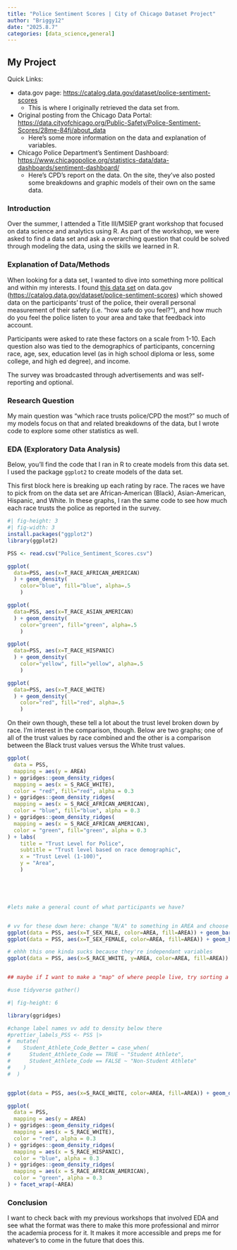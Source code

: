 ```yaml
---
title: "Police Sentiment Scores | City of Chicago Dataset Project"
author: "Briggy12"
date: "2025.8.7"
categories: [data_science,general]
---
```


## My Project

Quick Links:

-   data.gov page: <https://catalog.data.gov/dataset/police-sentiment-scores>
    -   This is where I originally retrieved the data set from.
-   Original posting from the Chicago Data Portal: <https://data.cityofchicago.org/Public-Safety/Police-Sentiment-Scores/28me-84fj/about_data>
    -   Here's some more information on the data and explanation of variables.
-   Chicago Police Department's Sentiment Dashboard: <https://www.chicagopolice.org/statistics-data/data-dashboards/sentiment-dashboard/>
    -   Here's CPD's report on the data. On the site, they've also posted some breakdowns and graphic models of their own on the same data.

### Introduction

Over the summer, I attended a Title III/MSIEP grant workshop that focused on data science and analytics using R. As part of the workshop, we were asked to find a data set and ask a overarching question that could be solved through modeling the data, using the skills we learned in R.

### Explanation of Data/Methods

When looking for a data set, I wanted to dive into something more political and within my interests. I found [this data set](https://catalog.data.gov/dataset/police-sentiment-scores) on data.gov (<https://catalog.data.gov/dataset/police-sentiment-scores>) which showed data on the participants' trust of the police, their overall personal measurement of their safety (i.e. "how safe do you feel?"), and how much do you feel the police listen to your area and take that feedback into account.

Participants were asked to rate these factors on a scale from 1-10. Each question also was tied to the demographics of participants, concerning race, age, sex, education level (as in high school diploma or less, some college, and high ed degree), and income.

The survey was broadcasted through advertisements and was self-reporting and optional.

### Research Question

My main question was "which race trusts police/CPD the most?" so much of my models focus on that and related breakdowns of the data, but I wrote code to explore some other statistics as well.

### EDA (Exploratory Data Analysis)

Below, you'll find the code that I ran in R to create models from this data set. I used the package `ggplot2` to create models of the data set.

This first block here is breaking up each rating by race. The races we have to pick from on the data set are African-American (Black), Asian-American, Hispanic, and White. In these graphs, I ran the same code to see how much each race trusts the police as reported in the survey.

```r
#| fig-height: 3
#| fig-width: 3
install.packages("ggplot2")
library(ggplot2)

PSS <- read.csv("Police_Sentiment_Scores.csv")

ggplot(
  data=PSS, aes(x=T_RACE_AFRICAN_AMERICAN)
  ) + geom_density(
    color="blue", fill="blue", alpha=.5
    )

ggplot(
  data=PSS, aes(x=T_RACE_ASIAN_AMERICAN)
  ) + geom_density(
    color="green", fill="green", alpha=.5
    )

ggplot(
  data=PSS, aes(x=T_RACE_HISPANIC)
  ) + geom_density(
    color="yellow", fill="yellow", alpha=.5
    )

ggplot(
  data=PSS, aes(x=T_RACE_WHITE)
  ) + geom_density(
    color="red", fill="red", alpha=.5
    )
```

On their own though, these tell a lot about the trust level broken down by race. I'm interest in the comparison, though. Below are two graphs; one of all of the trust values by race combined and the other is a comparison between the Black trust values versus the White trust values.

```r



ggplot(
  data = PSS,
  mapping = aes(y = AREA)
) + ggridges::geom_density_ridges(
  mapping = aes(x = S_RACE_WHITE),
  color = "red", fill="red", alpha = 0.3
) + ggridges::geom_density_ridges(
  mapping = aes(x = S_RACE_AFRICAN_AMERICAN),
  color = "blue", fill="blue", alpha = 0.3
) + ggridges::geom_density_ridges(
  mapping = aes(x = S_RACE_AFRICAN_AMERICAN),
  color = "green", fill="green", alpha = 0.3
) + labs(
    title = "Trust Level for Police",
    subtitle = "Trust level based on race demographic",
    x = "Trust Level (1-100)",
    y = "Area",
    )





#lets make a general count of what participants we have?


# vv for these down here: change "N/A" to something in AREA and choose a different  color palette
ggplot(data = PSS, aes(x=T_SEX_MALE, color=AREA, fill=AREA)) + geom_bar(position="fill")
ggplot(data = PSS, aes(x=T_SEX_FEMALE, color=AREA, fill=AREA)) + geom_bar(position="fill")

# ehhh this one kinda sucks because they're independant variables
ggplot(data = PSS, aes(x=S_RACE_WHITE, y=AREA, color=AREA, fill=AREA)) + geom_point(size=.5, alpha=.5, position="jitter")


## maybe if I want to make a "map" of where people live, try sorting a count-based graph with each of the race categorizations? Therefore omiting their values and just counting the occurances. Could probably make a new variable using the count() function

#use tidyverse gather()

```

```r
#| fig-height: 6

library(ggridges)

#change label names vv add to density below there
#prettier_labels_PSS <- PSS |>
#  mutate(
#    Student_Athlete_Code_Better = case_when(
#      Student_Athlete_Code == TRUE ~ "Student Athlete", 
#      Student_Athlete_Code == FALSE ~ "Non-Student Athlete"
#    )
#  )


ggplot(data = PSS, aes(x=S_RACE_WHITE, color=AREA, fill=AREA)) + geom_density(alpha=.75) + facet_wrap(~AREA)
```

```r
ggplot(
  data = PSS,
  mapping = aes(y = AREA)
) + ggridges::geom_density_ridges(
  mapping = aes(x = S_RACE_WHITE),
  color = "red", alpha = 0.3
) + ggridges::geom_density_ridges(
  mapping = aes(x = S_RACE_HISPANIC),
  color = "blue", alpha = 0.3
) + ggridges::geom_density_ridges(
  mapping = aes(x = S_RACE_AFRICAN_AMERICAN),
  color = "green", alpha = 0.3
) + facet_wrap(~AREA)
```

### Conclusion

I want to check back with my previous workshops that involved EDA and see what the format was there to make this more professional and mirror the academia process for it. It makes it more accessible and preps me for whatever's to come in the future that does this.
